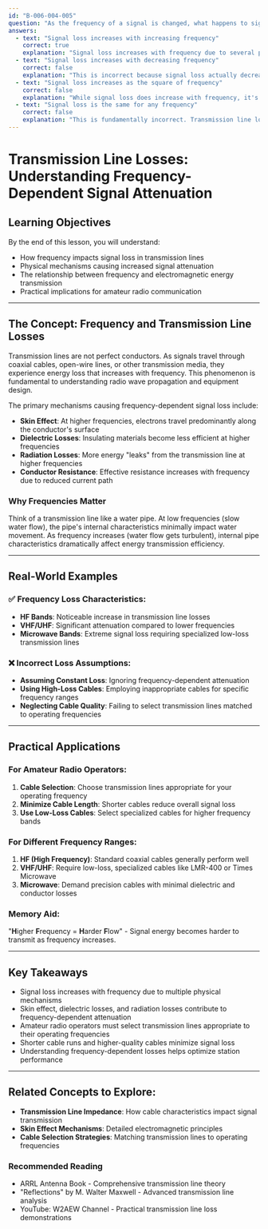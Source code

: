 ```yaml
---
id: "B-006-004-005"
question: "As the frequency of a signal is changed, what happens to signal loss in a transmission line?"
answers:
  - text: "Signal loss increases with increasing frequency"
    correct: true
    explanation: "Signal loss increases with frequency due to several physical phenomena in transmission lines, including skin effect, dielectric losses, and increased electromagnetic radiation. At higher frequencies, electrons travel more along the surface of conductors (skin effect), reducing effective conductor cross-section and increasing resistance. Additionally, dielectric materials in cables become less efficient at higher frequencies, causing more energy to be converted to heat."
  - text: "Signal loss increases with decreasing frequency"
    correct: false
    explanation: "This is incorrect because signal loss actually decreases at lower frequencies. Lower frequencies experience less skin effect, have more uniform current distribution through the conductor, and encounter less dielectric loss compared to higher frequencies."
  - text: "Signal loss increases as the square of frequency"
    correct: false
    explanation: "While signal loss does increase with frequency, it's not precisely a square relationship. The loss is more complex, involving logarithmic and linear components depending on the specific transmission line characteristics and frequency range."
  - text: "Signal loss is the same for any frequency"
    correct: false
    explanation: "This is fundamentally incorrect. Transmission line losses are frequency-dependent, with multiple physical mechanisms causing increased loss at higher frequencies, including skin effect, dielectric absorption, and radiation losses."
---
```


# Transmission Line Losses: Understanding Frequency-Dependent Signal Attenuation

## Learning Objectives
By the end of this lesson, you will understand:
- How frequency impacts signal loss in transmission lines
- Physical mechanisms causing increased signal attenuation
- The relationship between frequency and electromagnetic energy transmission
- Practical implications for amateur radio communication

---

## The Concept: Frequency and Transmission Line Losses

Transmission lines are not perfect conductors. As signals travel through coaxial cables, open-wire lines, or other transmission media, they experience energy loss that increases with frequency. This phenomenon is fundamental to understanding radio wave propagation and equipment design.

The primary mechanisms causing frequency-dependent signal loss include:
- **Skin Effect**: At higher frequencies, electrons travel predominantly along the conductor's surface
- **Dielectric Losses**: Insulating materials become less efficient at higher frequencies
- **Radiation Losses**: More energy "leaks" from the transmission line at higher frequencies
- **Conductor Resistance**: Effective resistance increases with frequency due to reduced current path

### Why Frequencies Matter

Think of a transmission line like a water pipe. At low frequencies (slow water flow), the pipe's internal characteristics minimally impact water movement. As frequency increases (water flow gets turbulent), internal pipe characteristics dramatically affect energy transmission efficiency.

---

## Real-World Examples

### ✅ Frequency Loss Characteristics:
- **HF Bands**: Noticeable increase in transmission line losses
- **VHF/UHF**: Significant attenuation compared to lower frequencies
- **Microwave Bands**: Extreme signal loss requiring specialized low-loss transmission lines

### ❌ Incorrect Loss Assumptions:
- **Assuming Constant Loss**: Ignoring frequency-dependent attenuation
- **Using High-Loss Cables**: Employing inappropriate cables for specific frequency ranges
- **Neglecting Cable Quality**: Failing to select transmission lines matched to operating frequencies

---

## Practical Applications

### For Amateur Radio Operators:
1. **Cable Selection**: Choose transmission lines appropriate for your operating frequency
2. **Minimize Cable Length**: Shorter cables reduce overall signal loss
3. **Use Low-Loss Cables**: Select specialized cables for higher frequency bands

### For Different Frequency Ranges:
1. **HF (High Frequency)**: Standard coaxial cables generally perform well
2. **VHF/UHF**: Require low-loss, specialized cables like LMR-400 or Times Microwave
3. **Microwave**: Demand precision cables with minimal dielectric and conductor losses

### Memory Aid:
"**H**igher **F**requency = **H**arder **F**low" - Signal energy becomes harder to transmit as frequency increases.

---

## Key Takeaways

- Signal loss increases with frequency due to multiple physical mechanisms
- Skin effect, dielectric losses, and radiation losses contribute to frequency-dependent attenuation
- Amateur radio operators must select transmission lines appropriate to their operating frequencies
- Shorter cable runs and higher-quality cables minimize signal loss
- Understanding frequency-dependent losses helps optimize station performance

---

## Related Concepts to Explore:
- **Transmission Line Impedance**: How cable characteristics impact signal transmission
- **Skin Effect Mechanisms**: Detailed electromagnetic principles
- **Cable Selection Strategies**: Matching transmission lines to operating frequencies

### Recommended Reading
- ARRL Antenna Book - Comprehensive transmission line theory
- "Reflections" by M. Walter Maxwell - Advanced transmission line analysis
- YouTube: W2AEW Channel - Practical transmission line loss demonstrations